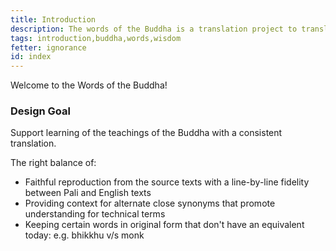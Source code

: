 ```yaml
---
title: Introduction
description: The words of the Buddha is a translation project to translate the Pali canon teachings into English.
tags: introduction,buddha,words,wisdom
fetter: ignorance
id: index
---
```

 
Welcome to the Words of the Buddha!

### Design Goal

Support learning of the teachings of the Buddha with a consistent translation.

The right balance of:

* Faithful reproduction from the source texts with a line-by-line fidelity between Pali and English texts
* Providing context for alternate close synonyms that promote understanding for technical terms
* Keeping certain words in original form that don't have an equivalent today: e.g. bhikkhu v/s monk